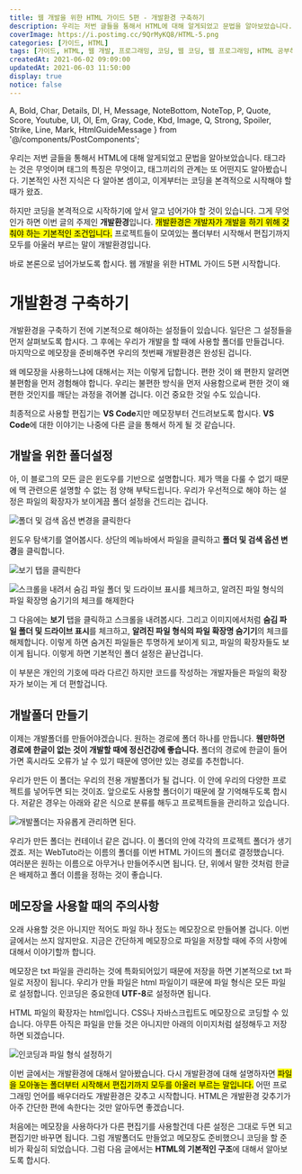 ```yaml
---
title: 웹 개발을 위한 HTML 가이드 5편 - 개발환경 구축하기
description: 우리는 저번 글들을 통해서 HTML에 대해 알게되었고 문법을 알아보았습니다. 태그라는 것은 무엇이며 태그의 특징은 무엇이고, 태그끼리의 관계는 또 어떤지도 알아봤습니다. 기본적인 사전 지식은 다 알아본 셈이고, 이게부터는 코딩을 본격적으로 시작해야 할 때가 왔죠. 하지만 코딩을 본격적으로 시작하기에 앞서 알고 넘어가야 할 것이 있습니다. 그게 무엇인가 하면 이번 글의 주제인 개발환경입니다. 개발환경은 개발자가 개발을 하기 위해 갖춰야 하는 기본적인 조건입니다. 프로젝트들이 모여있는 폴더부터 시작해서 편집기까지 모두를 아울러 부르는 말이 개발환경입니다.
coverImage: https://i.postimg.cc/9QrMyKQ8/HTML-5.png
categories: [가이드, HTML]
tags: [가이드, HTML, 웹 개발, 프로그래밍, 코딩, 웹 코딩, 웹 프로그래밍, HTML 공부하기, HTML 초보, 개발환경]
createdAt: 2021-06-02 09:09:00
updatedAt: 2021-06-03 11:50:00
display: true
notice: false
---
```


  A, Bold, Char, Details, Dl, H, Message, NoteBottom, NoteTop, P,
  Quote, Score, Youtube, Ul, Ol, Em, Gray, Code, Kbd, Image,
  Q, Strong, Spoiler, Strike, Line, Mark, HtmlGuideMessage
} from '@/components/PostComponents';

<HtmlGuideMessage/>

우리는 저번 글들을 통해서 HTML에 대해 알게되었고 문법을 알아보았습니다. 태그라는 것은 무엇이며 태그의 특징은 무엇이고, 태그끼리의 관계는 또 어떤지도 알아봤습니다. 기본적인 사전 지식은 다 알아본 셈이고, 이게부터는 코딩을 본격적으로 시작해야 할 때가 왔죠.

<P>하지만 코딩을 본격적으로 시작하기에 앞서 알고 넘어가야 할 것이 있습니다. 그게 무엇인가 하면 이번 글의 주제인 <Strong>개발환경</Strong>입니다. <Mark>개발환경은 개발자가 개발을 하기 위해 갖춰야 하는 기본적인 조건입니다.</Mark> 프로젝트들이 모여있는 폴더부터 시작해서 편집기까지 모두를 아울러 부르는 말이 개발환경입니다.</P>

바로 본론으로 넘어가보도록 합시다. 웹 개발을 위한 HTML 가이드 5편 시작합니다.

# 개발환경 구축하기
개발환경을 구축하기 전에 기본적으로 해야하는 설정들이 있습니다. 일단은 그 설정들을 먼저 살펴보도록 합시다. 그 후에는 우리가 개발을 할 때에 사용할 폴더를 만들겁니다. 마지막으로 메모장을 준비해주면 우리의 첫번째 개발환경은 완성된 겁니다.

왜 메모장을 사용하느냐에 대해서는 저는 이렇게 답합니다. 편한 것이 왜 편한지 알려면 불편함을 먼저 경험해야 합니다. 우리는 불편한 방식을 먼저 사용함으로써 편한 것이 왜 편한 것인지를 깨닫는 과정을 겪어볼 겁니다. 이건 중요한 것일 수도 있습니다.

최종적으로 사용할 편집기는 **VS Code**지만 메모장부터 건드려보도록 합시다. **VS Code**에 대한 이야기는 나중에 다른 글을 통해서 하게 될 것 같습니다.

## 개발을 위한 폴더설정
아, 이 블로그의 모든 글은 윈도우를 기반으로 설명합니다. 제가 맥을 다룰 수 없기 때문에 맥 관련으론 설명할 수 없는 점 양해 부탁드립니다. 우리가 우선적으로 해야 하는 설정은 파일의 확장자가 보이게끔 폴더 설정을 건드리는 겁니다.

![폴더 및 검색 옵션 변경을 클릭한다](https://i.postimg.cc/PqhBpkpf/K-20210326-133216.png)

윈도우 탐색기를 열어봅시다. 상단의 메뉴바에서 파일을 클릭하고 **폴더 및 검색 옵션 변경**을 클릭합니다.

![보기 탭을 클릭한다](https://i.postimg.cc/mDgJjNy0/K-20210326-133219.png)

![스크롤을 내려서 숨김 파일 폴더 및 드라이브 표시를 체크하고, 알려진 파일 형식의 파일 확장명 숨기기의 체크를 해제한다](https://i.postimg.cc/FKZw0n3y/K-20210326-133229.png)

그 다음에는 **보기** 탭을 클릭하고 스크롤을 내려봅시다. 그리고 이미지에서처럼 **숨김 파일 폴더 및 드라이브 표시**를 체크하고, **알려진 파일 형식의 파일 확장명 숨기기**의 체크를 해제합니다. 이렇게 하면 숨겨진 파일들은 투명하게 보이게 되고, 파일의 확장자들도 보이게 됩니다. 이렇게 하면 기본적인 폴더 설정은 끝난겁니다.

이 부분은 개인의 기호에 따라 다르긴 하지만 코드를 작성하는 개발자들은 파일의 확장자가 보이는 게 더 편할겁니다.

## 개발폴더 만들기
이제는 개발폴더를 만들어야겠습니다. 원하는 경로에 폴더 하나를 만듭니다. **웬만하면 경로에 한글이 없는 것이 개발할 때에 정신건강에 좋습니다.** 폴더의 경로에 한글이 들어가면 혹시라도 오류가 날 수 있기 때문에 영어만 있는 경로를 추천합니다.

우리가 만든 이 폴더는 우리의 전용 개발폴더가 될 겁니다. 이 안에 우리의 다양한 프로젝트를 넣어두면 되는 것이죠. 앞으로도 사용할 폴더이기 때문에 잘 기억해두도록 합시다. 저같은 경우는 아래와 같은 식으로 분류를 해두고 프로젝트들을 관리하고 있습니다.

![개발폴더는 자유롭게 관리하면 된다.](https://i.postimg.cc/g23XL37n/2021-0602-001.png)

우리가 만든 폴더는 컨테이너 같은 겁니다. 이 폴더의 안에 각각의 프로젝트 폴더가 생기겠죠. 저는 WebTuto라는 이름의 폴더를 이번 HTML 가이드의 폴더로 결정했습니다. 여러분은 원하는 이름으로 아무거나 만들어주시면 됩니다. 단, 위에서 말한 것처럼 한글은 배제하고 폴더 이름을 정하는 것이 좋습니다.

## 메모장을 사용할 때의 주의사항
오래 사용할 것은 아니지만 적어도 파일 하나 정도는 메모장으로 만들어볼 겁니다. 이번 글에서는 쓰지 않지만요. 지금은 간단하게 메모장으로 파일을 저장할 때에 주의 사항에 대해서 이야기할까 합니다.

메모장은 txt 파일을 관리하는 것에 특화되어있기 때문에 저장을 하면 기본적으로 txt 파일로 저장이 됩니다. 우리가 만들 파일은 html 파일이기 때문에 파일 형식은 모든 파일로 설정합니다. 인코딩은 중요한데 **UTF-8**로 설정하면 됩니다.

HTML 파일의 확장자는 html입니다. CSS나 자바스크립트도 메모장으로 코딩할 수 있습니다. 아무튼 아직은 파일을 만들 것은 아니지만 아래의 이미지처럼 설정해두고 저장하면 되겠습니다.

![인코딩과 파일 형식 설정하기](https://i.postimg.cc/gc5x8GVK/K-20210326-140544.png)

<Line />

<P>이번 글에서는 개발환경에 대해서 알아봤습니다. 다시 개발환경에 대해 설명하자면 <Mark>파일을 모아놓는 폴더부터 시작해서 편집기까지 모두를 아울러 부르는 말입니다.</Mark> 어떤 프로그래밍 언어를 배우더라도 개발환경은 갖추고 시작합니다. HTML은 개발환경 갖추기가 아주 간단한 편에 속한다는 것만 알아두면 좋겠습니다.</P>

처음에는 메모장을 사용하다가 다른 편집기를 사용할건데 다른 설정은 그대로 두면 되고 편집기만 바꾸면 됩니다. 그럼 개발폴더도 만들었고 메모장도 준비했으니 코딩을 할 준비가 확실히 되었습니다. 그럼 다음 글에서는 **HTML의 기본적인 구조**에 대해서 알아보도록 합시다.